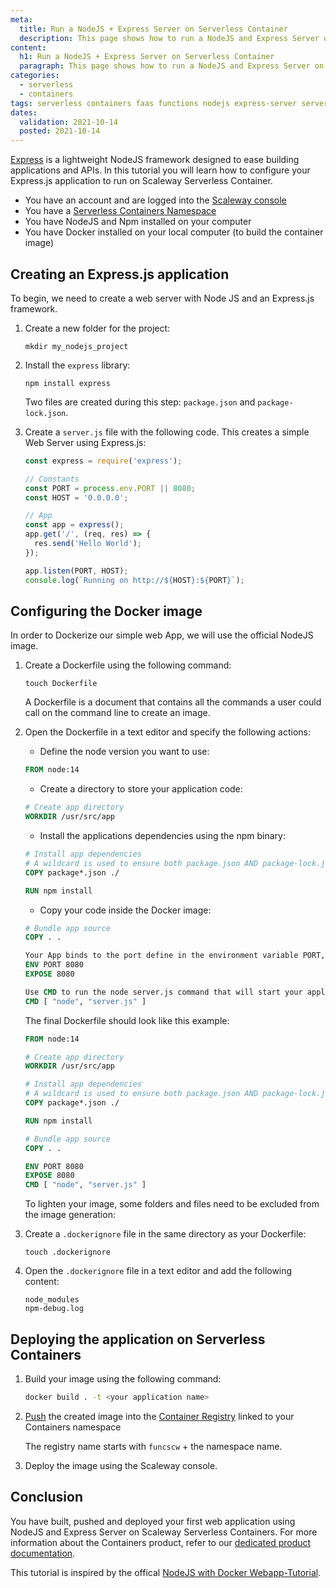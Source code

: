 ```yaml
---
meta:
  title: Run a NodeJS + Express Server on Serverless Container 
  description: This page shows how to run a NodeJS and Express Server on Serverless Container 
content:
  h1: Run a NodeJS + Express Server on Serverless Container 
  paragraph: This page shows how to run a NodeJS and Express Server on Serverless Container 
categories:
  - serverless
  - containers
tags: serverless containers faas functions nodejs express-server serverless
dates:
  validation: 2021-10-14
  posted: 2021-10-14
---
```


[Express](http://expressjs.com/) is a lightweight NodeJS framework designed to ease building applications and APIs.
In this tutorial you will learn how to configure your Express.js application to run on Scaleway Serverless Container.

<Message type="requirement">

- You have an account and are logged into the [Scaleway console](https://console.scaleway.com)
- You have a [Serverless Containers Namespace](/compute/containers/how-to/create-a-containers-namespace/)
- You have NodeJS and Npm installed on your computer
- You have Docker installed on your local computer (to build the container image)

</Message>

## Creating an Express.js application

To begin, we need to create a web server with Node JS and an Express.js framework.

1.  Create a new folder for the project:

    ```
    mkdir my_nodejs_project
    ```

2. Install the `express` library: 

    ```
    npm install express
    ```

    Two files are created during this step: `package.json` and `package-lock.json`. 

3. Create a `server.js` file with the following code. This creates a simple Web Server using Express.js:

    ```js
    const express = require('express');

    // Constants
    const PORT = process.env.PORT || 8080;
    const HOST = '0.0.0.0';

    // App
    const app = express();
    app.get('/', (req, res) => {
      res.send('Hello World');
    });

    app.listen(PORT, HOST);
    console.log(`Running on http://${HOST}:${PORT}`);
    ```

## Configuring the Docker image

In order to Dockerize our simple web App, we will use the official NodeJS image.

1. Create a Dockerfile using the following command: 

    ```
    touch Dockerfile
    ```
    <Message type="tip">
    A Dockerfile is a document that contains all the commands a user could call on the command line to create an image.
    </Message>

2. Open the Dockerfile in a text editor and specify the following actions:

    * Define the node version you want to use:

    ```dockerfile
    FROM node:14
    ```

    * Create a directory to store your application code:

    ```dockerfile
    # Create app directory
    WORKDIR /usr/src/app
    ```

    * Install the applications dependencies using the npm binary:

    ```dockerfile
    # Install app dependencies
    # A wildcard is used to ensure both package.json AND package-lock.json are copied
    COPY package*.json ./

    RUN npm install
    ```

    * Copy your code inside the Docker image:

    ```dockerfile
    # Bundle app source
    COPY . .

    Your App binds to the port define in the environment variable PORT, define it and expose the port 8080
    ENV PORT 8080
    EXPOSE 8080

    Use CMD to run the node server.js command that will start your application
    CMD [ "node", "server.js" ]
    ```

    The final Dockerfile should look like this example:

    ```dockerfile 
    FROM node:14

    # Create app directory
    WORKDIR /usr/src/app

    # Install app dependencies
    # A wildcard is used to ensure both package.json AND package-lock.json are copied
    COPY package*.json ./

    RUN npm install

    # Bundle app source
    COPY . .

    ENV PORT 8080
    EXPOSE 8080
    CMD [ "node", "server.js" ]
    ```

    To lighten your image, some folders and files need to be excluded from the image generation:

3. Create a `.dockerignore` file in the same directory as your Dockerfile:

    ```
    touch .dockerignore 
    ```

4. Open the `.dockerignore` file in a text editor and add the following content:

    ```
    node_modules
    npm-debug.log
    ```

## Deploying the application on Serverless Containers

1. Build your image using the following command: 

    ```sh
    docker build . -t <your application name>
    ```
2. [Push](https://www.scaleway.com/en/docs/compute/container-registry/how-to/push-images/) the created image into the [Container Registry](https://www.scaleway.com/en/docs/compute/container-registry/quickstart/) linked to your Containers namespace

    <Message type="tip">

    The registry name starts with `funcscw` + the namespace name.

    </Message>

3. Deploy the image using the Scaleway console.

## Conclusion

You have built, pushed and deployed your first web application using NodeJS and Express Server on Scaleway Serverless Containers. For more information about the Containers product, refer to our [dedicated product documentation](https://www.scaleway.com/en/docs/compute/containers/quickstart/).

This tutorial is inspired by the offical [NodeJS with Docker Webapp-Tutorial](https://nodejs.org/en/docs/guides/nodejs-docker-webapp/).
